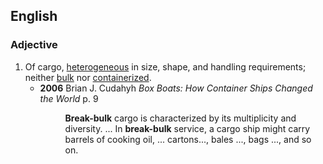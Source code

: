 ==English==
===Adjective===
{{en-adj|-}}

#Of cargo, [[heterogeneous]] in size, shape, and handling requirements; neither [[bulk]] nor [[containerized]].
#*'''2006''' Brian J. Cudahyh ''Box Boats: How Container Ships Changed the World'' p. 9
#*:'''Break-bulk''' cargo is characterized by its multiplicity and diversity. ... In '''break-bulk''' service, a cargo ship might carry barrels of cooking oil, ... cartons..., bales ..., bags ..., and so on.